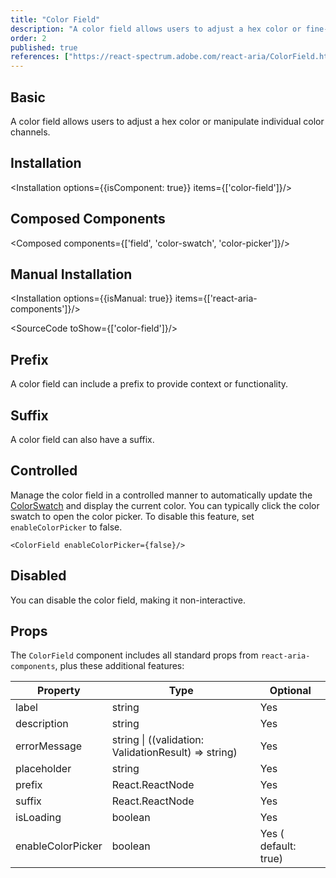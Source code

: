 ```yaml
---
title: "Color Field"
description: "A color field allows users to adjust a hex color or fine-tune individual color channels, offering precise control over color customization."
order: 2
published: true
references: ["https://react-spectrum.adobe.com/react-aria/ColorField.html"]
---
```


## Basic
A color field allows users to adjust a hex color or manipulate individual color channels.
<How toUse="colors/color-field/color-field-demo" />

## Installation
<Installation options={{isComponent: true}} items={['color-field']}/>

## Composed Components
<Composed components={['field', 'color-swatch', 'color-picker']}/>

## Manual Installation
<Installation options={{isManual: true}} items={['react-aria-components']}/>

<SourceCode toShow={['color-field']}/>

## Prefix
A color field can include a prefix to provide context or functionality.
<How toUse="colors/color-field/color-field-with-prefix-demo" />

## Suffix
A color field can also have a suffix.
<How toUse="colors/color-field/color-field-with-suffix-demo" />

## Controlled
Manage the color field in a controlled manner to automatically update the [ColorSwatch](/docs/components/colors/color-swatch) and display the current color.
<How toUse="colors/color-field/color-field-controlled-demo" />
You can typically click the color swatch to open the color picker. To disable this feature, set `enableColorPicker` to false.
```
<ColorField enableColorPicker={false}/>
```

## Disabled
You can disable the color field, making it non-interactive.
<How toUse="colors/color-field/color-field-disabled-demo" />

## Props
The `ColorField` component includes all standard props from `react-aria-components`, plus these additional features:

| Property          | Type                                                 | Optional            |
|-------------------|------------------------------------------------------|---------------------|
| label             | string                                               | Yes                 |
| description       | string                                               | Yes                 |
| errorMessage      | string \| ((validation: ValidationResult) => string) | Yes                 |
| placeholder       | string                                               | Yes                 |
| prefix            | React.ReactNode                                      | Yes                 |
| suffix            | React.ReactNode                                      | Yes                 |
| isLoading         | boolean                                              | Yes                 |
| enableColorPicker | boolean                                              | Yes ( default: true) |
